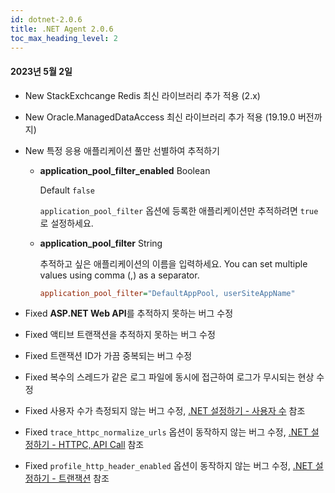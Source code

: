 ```yaml
---
id: dotnet-2.0.6
title: .NET Agent 2.0.6
toc_max_heading_level: 2
---
```


#### 2023년 5월 2일

-   <Status>New</Status> StackExchcange Redis 최신 라이브러리 추가 적용 (2.x)

-   <Status>New</Status> Oracle.ManagedDataAccess 최신 라이브러리 추가 적용 (19.19.0 버전까지)

-   <Status>New</Status> 특정 응용 애플리케이션 풀만 선별하여 추적하기

    -   **application_pool_filter_enabled** <span class='type'>Boolean</span>

        Default `false`

        `application_pool_filter` 옵션에 등록한 애플리케이션만 추적하려면 `true`로 설정하세요.

    -   **application_pool_filter** <span class='type'>String</span>

        추적하고 싶은 애플리케이션의 이름을 입력하세요. You can set multiple values using comma (,) as a separator.

        ```ini title='whatap.conf'
        application_pool_filter="DefaultAppPool, userSiteAppName"
        ```

-   <Status>Fixed</Status> <b>ASP.NET Web API</b>를 추적하지 못하는 버그 수정

-   <Status>Fixed</Status> 액티브 트랜잭션을 추적하지 못하는 버그 수정

-   <Status>Fixed</Status> 트랜잭션 ID가 가끔 중복되는 버그 수정

-   <Status>Fixed</Status> 복수의 스레드가 같은 로그 파일에 동시에 접근하여 로그가 무시되는 현상 수정

-   <Status>Fixed</Status> 사용자 수가 측정되지 않는 버그 수정, <a href='../../dotnet/agent-number-of-user.html' target='_blank'>.NET 설정하기 - 사용자 수</a> 참조

-   <Status>Fixed</Status> <code>trace_httpc_normalize_urls</code> 옵션이 동작하지 않는 버그 수정, <a href='../../dotnet/agent-httpcapicall.html' target='_blank'>.NET 설정하기 - HTTPC, API Call</a> 참조

-   <Status>Fixed</Status> <code>profile_http_header_enabled</code> 옵션이 동작하지 않는 버그 수정, <a href='../../dotnet/agent-transaction.html' target='_blank'>.NET 설정하기 - 트랜잭션</a> 참조
